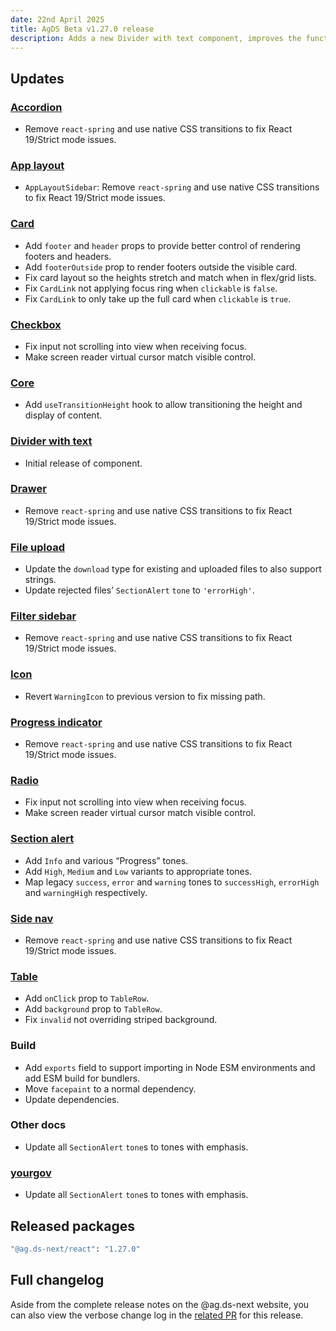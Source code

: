 ```yaml
---
date: 22nd April 2025
title: AgDS Beta v1.27.0 release
description: Adds a new Divider with text component, improves the functionality of Card, adds new tones to Section alert, enhances Table row functionality, updates various components to support React 19, plus various bug fixes and improvements.
---
```


## Updates

### [Accordion](/components/accordion)

- Remove `react-spring` and use native CSS transitions to fix React 19/Strict mode issues.

### [App layout](/components/app-layout)

- `AppLayoutSidebar`: Remove `react-spring` and use native CSS transitions to fix React 19/Strict mode issues.

### [Card](/components/card)

- Add `footer` and `header` props to provide better control of rendering footers and headers.
- Add `footerOutside` prop to render footers outside the visible card.
- Fix card layout so the heights stretch and match when in flex/grid lists.
- Fix `CardLink` not applying focus ring when `clickable` is `false`.
- Fix `CardLink` to only take up the full card when `clickable` is `true`.

### [Checkbox](/components/checkbox)

- Fix input not scrolling into view when receiving focus.
- Make screen reader virtual cursor match visible control.

### [Core](/components/core)

- Add `useTransitionHeight` hook to allow transitioning the height and display of content.

### [Divider with text](/components/divider-with-text)

- Initial release of component.

### [Drawer](/components/drawer)

- Remove `react-spring` and use native CSS transitions to fix React 19/Strict mode issues.

### [File upload](/components/file-upload)

- Update the `download` type for existing and uploaded files to also support strings.
- Update rejected files’ `SectionAlert` `tone` to `'errorHigh'`.

### [Filter sidebar](/components/filter-sidebar)

- Remove `react-spring` and use native CSS transitions to fix React 19/Strict mode issues.

### [Icon](/components/icon)

- Revert `WarningIcon` to previous version to fix missing path.

### [Progress indicator](/components/progress-indicator)

- Remove `react-spring` and use native CSS transitions to fix React 19/Strict mode issues.

### [Radio](/components/radio)

- Fix input not scrolling into view when receiving focus.
- Make screen reader virtual cursor match visible control.

### [Section alert](/components/section-alert)

- Add `Info` and various “Progress” tones.
- Add `High`, `Medium` and `Low` variants to appropriate tones.
- Map legacy `success`, `error` and `warning` tones to `successHigh`, `errorHigh` and `warningHigh` respectively.

### [Side nav](/components/side-nav)

- Remove `react-spring` and use native CSS transitions to fix React 19/Strict mode issues.

### [Table](/components/table)

- Add `onClick` prop to `TableRow`.
- Add `background` prop to `TableRow`.
- Fix `invalid` not overriding striped background.

### Build

- Add `exports` field to support importing in Node ESM environments and add ESM build for bundlers.
- Move `facepaint` to a normal dependency.
- Update dependencies.

### Other docs

- Update all `SectionAlert` `tone`s to tones with emphasis.

### [yourgov](/yourgov)

- Update all `SectionAlert` `tone`s to tones with emphasis.

## Released packages

```sh
"@ag.ds-next/react": "1.27.0"
```

## Full changelog

Aside from the complete release notes on the @ag.ds-next website, you can also view the verbose change log in the [related PR](https://github.com/agriculturegovau/agds-next/pull/1987) for this release.
